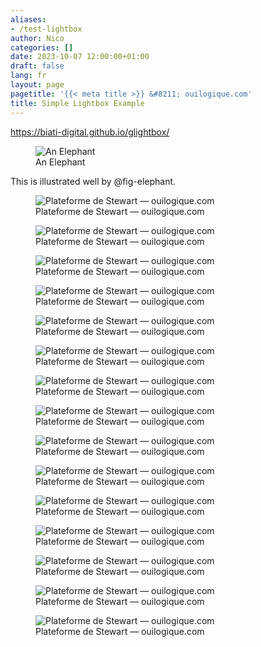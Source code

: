 ```yaml
---
aliases:
- /test-lightbox
author: Nico
categories: []
date: 2023-10-07 12:00:00+01:00
draft: false
lang: fr
layout: page
pagetitle: '{{< meta title >}} &#8211; ouilogique.com'
title: Simple Lightbox Example
---
```


<https://biati-digital.github.io/glightbox/>

![An Elephant](https://quarto.org/docs/authoring/images/html-figure.png){#fig-elephant}

This is illustrated well by @fig-elephant.

![Plateforme de Stewart — ouilogique.com][i1]

[i1]: ../2019-03-27-plateforme-de-stewart-esp32/images/stewart-plateform-ouilogique.jpg

![Plateforme de Stewart — ouilogique.com][i8]

[i8]: ../2019-03-27-plateforme-de-stewart-esp32/images/2021-04-24-proto-plateforme-de-stewart_001.jpg

![Plateforme de Stewart — ouilogique.com][i9]

[i9]: ../2019-03-27-plateforme-de-stewart-esp32/images/2021-04-24-proto-plateforme-de-stewart_002.jpg

![Plateforme de Stewart — ouilogique.com][i10]

[i10]: ../2019-03-27-plateforme-de-stewart-esp32/images/2023-01-30-proto-plateforme-de-stewart_001.jpg

![Plateforme de Stewart — ouilogique.com][i12]

[i12]: ../2019-03-27-plateforme-de-stewart-esp32/images/2023-01-30-proto-plateforme-de-stewart_003.jpg

![Plateforme de Stewart — ouilogique.com][i13]

[i13]: ../2019-03-27-plateforme-de-stewart-esp32/images/2023-01-30-proto-plateforme-de-stewart_004.jpg

![Plateforme de Stewart — ouilogique.com][i14]

[i14]: ../2019-03-27-plateforme-de-stewart-esp32/images/2023-01-30-proto-plateforme-de-stewart_005.jpg

![Plateforme de Stewart — ouilogique.com][i15]

[i15]: ../2019-03-27-plateforme-de-stewart-esp32/images/2023-01-30-proto-plateforme-de-stewart_006.jpg

![Plateforme de Stewart — ouilogique.com][i7]

[i7]: ../2019-03-27-plateforme-de-stewart-esp32/images/2019-05-31-proto-plateforme-de-stewart_001.jpg

![Plateforme de Stewart — ouilogique.com][i3]

[i3]: ../2019-03-27-plateforme-de-stewart-esp32/images/2019-05-03-proto-plateforme-de-stewart_001.jpg

![Plateforme de Stewart — ouilogique.com][i4]

[i4]: ../2019-03-27-plateforme-de-stewart-esp32/images/2019-05-03-proto-plateforme-de-stewart_002.jpg

![Plateforme de Stewart — ouilogique.com][i5]

[i5]: ../2019-03-27-plateforme-de-stewart-esp32/images/2019-05-03-proto-plateforme-de-stewart_003.jpg

![Plateforme de Stewart — ouilogique.com][i6]

[i6]: ../2019-03-27-plateforme-de-stewart-esp32/images/2019-05-03-proto-plateforme-de-stewart_004.jpg

![Plateforme de Stewart — ouilogique.com][i2]

[i2]: ../2019-03-27-plateforme-de-stewart-esp32/images/2019-03-21-proto-plateforme-de-stewart_001.jpg

![Plateforme de Stewart — ouilogique.com][i2b]

[i2b]: ../2019-03-27-plateforme-de-stewart-esp32/images/2019-03-21-proto-plateforme-de-stewart_002.jpg
